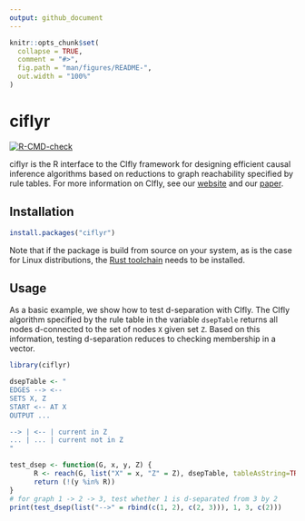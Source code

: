 ```yaml
---
output: github_document
---
```


<!-- README.md is generated from README.Rmd. Please edit that file -->

```r
knitr::opts_chunk$set(
  collapse = TRUE,
  comment = "#>",
  fig.path = "man/figures/README-",
  out.width = "100%"
)
```

# ciflyr

<!-- badges: start -->
[![R-CMD-check](https://github.com/mwien/CIfly/actions/workflows/R-CMD-check.yaml/badge.svg)](https://github.com/mwien/CIfly/actions/workflows/R-CMD-check.yaml)
<!-- badges: end -->

ciflyr is the R interface to the CIfly framework for designing efficient causal inference algorithms based on reductions to graph reachability specified by rule tables. For more information on CIfly, see our [website](https://cifly.dev/) and our [paper](https://arxiv.org/abs/2506.15758).

## Installation

``` r
install.packages("ciflyr")
```

Note that if the package is build from source on your system, as is the case for Linux distributions, the [Rust toolchain](https://rustup.rs/) needs to be installed.


## Usage

As a basic example, we show how to test d-separation with CIfly. The CIfly algorithm specified by the rule table in the variable `dsepTable` returns all nodes d-connected to the set of nodes `X` given set `Z`. Based on this information, testing d-separation reduces to checking membership in a vector.

```r
library(ciflyr)

dsepTable <- "
EDGES --> <--
SETS X, Z
START <-- AT X
OUTPUT ...

--> | <-- | current in Z
... | ... | current not in Z
"

test_dsep <- function(G, x, y, Z) {
      R <- reach(G, list("X" = x, "Z" = Z), dsepTable, tableAsString=TRUE)
      return (!(y %in% R))
}
# for graph 1 -> 2 -> 3, test whether 1 is d-separated from 3 by 2
print(test_dsep(list("-->" = rbind(c(1, 2), c(2, 3))), 1, 3, c(2)))
```
